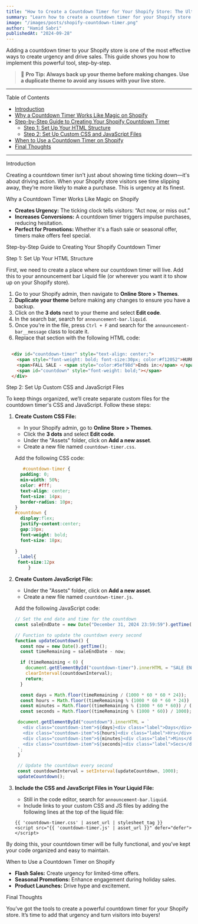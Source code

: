 ```yaml
---
title: "How to Create a Countdown Timer for Your Shopify Store: The Ultimate Tool to Drive Sales Right Now"
summary: "Learn how to create a countdown timer for your Shopify store to drive urgency and increase conversions, following this step-by-step guide."
image: "/images/posts/shopify-countdown-timer.png"
author: "Hamid Sabri"
publishedAt: "2024-09-28"
---
```


Adding a countdown timer to your Shopify store is one of the most effective ways to create urgency and drive sales. This guide shows you how to implement this powerful tool, step-by-step.

> 📘 **Pro Tip: Always back up your theme before making changes. Use a duplicate theme to avoid any issues with your live store.**

---

<HeadingWithId id="table-of-contents" as="h2">Table of Contents</HeadingWithId>

- [Introduction](#introduction)
- [Why a Countdown Timer Works Like Magic on Shopify](#why-a-countdown-timer-works-like-magic-on-shopify)
- [Step-by-Step Guide to Creating Your Shopify Countdown Timer](#step-by-step-guide-to-creating-your-shopify-countdown-timer)
  - [Step 1: Set Up Your HTML Structure](#step-1-set-up-your-html-structure)
  - [Step 2: Set Up Custom CSS and JavaScript Files](#step-2-set-up-custom-css-and-javascript-files)
- [When to Use a Countdown Timer on Shopify](#when-to-use-a-countdown-timer-on-shopify)
- [Final Thoughts](#final-thoughts)

---

<HeadingWithId id="introduction" as="h2">Introduction</HeadingWithId>

Creating a countdown timer isn't just about showing time ticking down—it's about driving action. When your Shopify store visitors see time slipping away, they’re more likely to make a purchase. This is urgency at its finest.

<HeadingWithId id="why-a-countdown-timer-works-like-magic-on-shopify" as="h2">Why a Countdown Timer Works Like Magic on Shopify</HeadingWithId>

- **Creates Urgency:** The ticking clock tells visitors: “Act now, or miss out.”
- **Increases Conversions:** A countdown timer triggers impulse purchases, reducing hesitation.
- **Perfect for Promotions:** Whether it's a flash sale or seasonal offer, timers make offers feel special.

<HeadingWithId id="step-by-step-guide-to-creating-your-shopify-countdown-timer" as="h2">Step-by-Step Guide to Creating Your Shopify Countdown Timer</HeadingWithId>


<HeadingWithId id="step-1-set-up-your-html-structure" as="h3">Step 1: Set Up Your HTML Structure</HeadingWithId>

First, we need to create a place where our countdown timer will live. Add this to your announcement bar Liquid file (or wherever you want it to show up on your Shopify store).

1. Go to your Shopify admin, then navigate to **Online Store > Themes**.
2. **Duplicate your theme** before making any changes to ensure you have a backup.
3. Click on the **3 dots** next to your theme and select **Edit code**.
4. In the search bar, search for `announcement-bar.liquid`.
5. Once you're in the file, press `Ctrl + F` and search for the `announcement-bar__message` class to locate it.
6. Replace that section with the following HTML code:

```html
     
  <div id="countdown-timer" style="text-align: center;">
    <span style="font-weight: bold; font-size:30px; color:#f12052">HURRY UP!</span><br>
    <span>FALL SALE - <span style="color:#5ef98d">Ends in:</span> </span><br>
    <span id="countdown" style="font-weight: bold;"></span>
  </div>
```


<HeadingWithId id="step-2-set-up-custom-css-and-javascript-files" as="h3">Step 2: Set Up Custom CSS and JavaScript Files</HeadingWithId>

To keep things organized, we’ll create separate custom files for the countdown timer's CSS and JavaScript. Follow these steps:

1. **Create Custom CSS File:**
   - In your Shopify admin, go to **Online Store > Themes**.
   - Click the **3 dots** and select **Edit code**.
   - Under the "Assets" folder, click on **Add a new asset**.
   - Create a new file named `countdown-timer.css`.

   Add the following CSS code:

   ```css
      #countdown-timer {
     padding: 0;
     min-width: 50%;
     color: #fff;
     text-align: center;
     font-size: 14px;
     border-radius: 10px;
   }
   #countdown {
     display:flex;
     justify-content:center;
     gap:10px;
     font-weight: bold;
     font-size: 18px;
     
   }
    .label{
    font-size:12px  
        }
   ```

2. **Create Custom JavaScript File:**
   - Under the "Assets" folder, click on **Add a new asset**.
   - Create a new file named `countdown-timer.js`.

   Add the following JavaScript code:

   ```javascript
   // Set the end date and time for the countdown
   const saleEndDate = new Date("December 31, 2024 23:59:59").getTime();

   // Function to update the countdown every second
   function updateCountdown() {
     const now = new Date().getTime();
     const timeRemaining = saleEndDate - now;

     if (timeRemaining < 0) {
       document.getElementById("countdown-timer").innerHTML = "SALE ENDED!";
       clearInterval(countdownInterval);
       return;
     }

     const days = Math.floor(timeRemaining / (1000 * 60 * 60 * 24));
     const hours = Math.floor((timeRemaining % (1000 * 60 * 60 * 24)) / (1000 * 60 * 60));
     const minutes = Math.floor((timeRemaining % (1000 * 60 * 60)) / (1000 * 60));
     const seconds = Math.floor((timeRemaining % (1000 * 60)) / 1000);

    document.getElementById("countdown").innerHTML = `
      <div class="countdown-item">${days}<div class="label">Days</div></div>
      <div class="countdown-item">${hours}<div class="label">Hrs</div></div>
      <div class="countdown-item">${minutes}<div class="label">Mins</div></div>
      <div class="countdown-item">${seconds}<div class="label">Secs</div></div>
    `;
    }

    // Update the countdown every second
    const countdownInterval = setInterval(updateCountdown, 1000);
    updateCountdown();
   ```

3. **Include the CSS and JavaScript Files in Your Liquid File:**
   - Still in the code editor, search for `announcement-bar.liquid`.
   - Include links to your custom CSS and JS files by adding the following lines at the top of the liquid file:

   ```liquid
   {{ 'countdown-timer.css' | asset_url | stylesheet_tag }}
   <script src="{{ 'countdown-timer.js' | asset_url }}" defer="defer"></script>
   ```

By doing this, your countdown timer will be fully functional, and you’ve kept your code organized and easy to maintain.


<HeadingWithId id="when-to-use-a-countdown-timer-on-shopify" as="h2">When to Use a Countdown Timer on Shopify</HeadingWithId>

- **Flash Sales:** Create urgency for limited-time offers.
- **Seasonal Promotions:** Enhance engagement during holiday sales.
- **Product Launches:** Drive hype and excitement.


<HeadingWithId id="final-thoughts" as="h2">Final Thoughts</HeadingWithId>

You’ve got the tools to create a powerful countdown timer for your Shopify store. It’s time to add that urgency and turn visitors into buyers!
